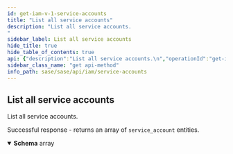 ```yaml
---
id: get-iam-v-1-service-accounts
title: "List all service accounts"
description: "List all service accounts.
"
sidebar_label: List all service accounts
hide_title: true
hide_table_of_contents: true
api: {"description":"List all service accounts.\n","operationId":"get-iam-v1-service_accounts","parameters":[],"responses":{"200":{"content":{"application/json":{"schema":{"items":{"example":{"client_id":"api-client@1746292031.iam.panserviceaccount.com","contact_email":"user@example.com","description":"A client for our dashboard","id":"72caf04d-cd05-4207-921e-e673b9c0b423","name":"api-client","tsg_id":"1746292031"},"properties":{"client_id":{"description":"Service account's client ID, formatted as an email address.\n","type":"string"},"contact_email":{"description":"Email address for the user or group managing this service account.\n","type":"string"},"description":{"description":"Service account's description.\n"},"id":{"description":"Unique ID for this service account.\n","type":"string"},"name":{"description":"Service account's name.\n","type":"string"},"tsg_id":{"description":"Service account's tenant service group ID.\n","type":"string"}},"title":"Root Type for service_account","type":"object"},"type":"array"}}},"description":"Successful response - returns an array of `service_account` entities."}},"security":[{"Bearer":[]}],"tags":["ServiceAccounts"],"method":"get","path":"/iam/v1/service_accounts","servers":[{"url":"https://api.sase.paloaltonetworks.com"}],"securitySchemes":{"Bearer":{"scheme":"bearer","type":"http"}},"info":{"contact":{},"description":"Service accounts are used to obtain authentication tokens. As such, their use is required only\nfor API access to Prisma SASE services. You apply one or more [access policies](/sase/api/iam/accesspolicies)\nto a service account to identify what roles the service account has, as well as what \n[TSGs](/sase/api/tenancy) \nthe service account has access to.\n","title":"Service Accounts","version":"1.0"},"postman":{"name":"List all service accounts","description":{"content":"List all service accounts.\n","type":"text/plain"},"url":{"path":["iam","v1","service_accounts"],"host":["{{baseUrl}}"],"query":[],"variable":[]},"header":[{"key":"Accept","value":"application/json"}],"method":"GET","auth":{"type":"bearer","bearer":[{"type":"any","value":"<Bearer Token>","key":"token"}]}}}
sidebar_class_name: "get api-method"
info_path: sase/sase/api/iam/service-accounts
---
```



## List all service accounts



List all service accounts.


<div><ApiTabs><TabItem label={"200"} value={"200"}><div>

Successful response - returns an array of `service_account` entities.

</div><div><MimeTabs groupId={"mime-type"}><TabItem label={"application/json"} value={"application/json"}><SchemaTabs groupId={"schema-tabs"}><TabItem label={"Schema"} value={"Schema"}><details style={{}} data-collapsed={false} open={true}><summary style={{"textAlign":"left"}}><strong>Schema</strong><span style={{"opacity":"0.6"}}> array</span></summary><div style={{"textAlign":"left","marginLeft":"1rem"}}></div><ul style={{"marginLeft":"1rem"}}><SchemaItem collapsible={false} name={"client_id"} required={false} schemaDescription={"Service account's client ID, formatted as an email address.\n"} schemaName={"string"} qualifierMessage={undefined} defaultValue={undefined}></SchemaItem><SchemaItem collapsible={false} name={"contact_email"} required={false} schemaDescription={"Email address for the user or group managing this service account.\n"} schemaName={"string"} qualifierMessage={undefined} defaultValue={undefined}></SchemaItem><SchemaItem collapsible={false} name={"description"} required={false} schemaDescription={"Service account's description.\n"} schemaName={""} qualifierMessage={undefined} defaultValue={undefined}></SchemaItem><SchemaItem collapsible={false} name={"id"} required={false} schemaDescription={"Unique ID for this service account.\n"} schemaName={"string"} qualifierMessage={undefined} defaultValue={undefined}></SchemaItem><SchemaItem collapsible={false} name={"name"} required={false} schemaDescription={"Service account's name.\n"} schemaName={"string"} qualifierMessage={undefined} defaultValue={undefined}></SchemaItem><SchemaItem collapsible={false} name={"tsg_id"} required={false} schemaDescription={"Service account's tenant service group ID.\n"} schemaName={"string"} qualifierMessage={undefined} defaultValue={undefined}></SchemaItem></ul></details></TabItem><TabItem label={"Example (from schema)"} value={"Example (from schema)"}><ResponseSamples responseExample={"[\n  {\n    \"client_id\": \"string\",\n    \"contact_email\": \"string\",\n    \"id\": \"string\",\n    \"name\": \"string\",\n    \"tsg_id\": \"string\"\n  }\n]"} language={"json"}></ResponseSamples></TabItem></SchemaTabs></TabItem></MimeTabs></div></TabItem></ApiTabs></div>
      